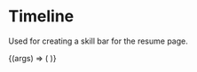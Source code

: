 
<Meta title='Components/Skill Section' component={SkillSection} />

# Timeline

Used for creating a skill bar for the resume page.

<Canvas>
  <Story
    name='Details'
    args={{
      title: 'Skills',
      subtitle: 'Languages',
      skills: [
        {
          title: 'JavaScript',
          level: 80,
        },
        {
          title: 'TypeScript',
          level: 40,
        },
        {
          title: 'React',
          level: 80,
        },
        {
          title: 'Styled Components',
          level: 70,
        },
        {
          title: 'Jest',
          level: 30,
        },
        {
          title: 'React Testing Library',
          level: 30,
        },
        {
          title: 'AngularJS',
          level: 40,
        },
      ],
    }}
  >
    {(args) => (
      <SkillSection {...args} />
    )}
  </Story>
</Canvas>

